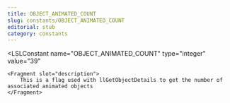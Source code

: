 ```yaml
---
title: OBJECT_ANIMATED_COUNT
slug: constants/OBJECT_ANIMATED_COUNT
editorial: stub
category: constants
---
```


<LSLConstant
	name="OBJECT_ANIMATED_COUNT"
	type="integer"
	value="39"
>
	<Fragment slot="description">
		This is a flag used with llGetObjectDetails to get the number of associated animated objects
	</Fragment>
</LSLConstant>
